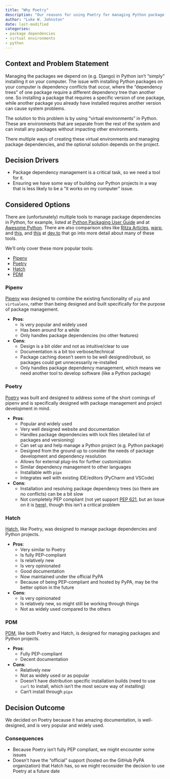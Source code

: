 ```yaml
---
title: "Why Poetry"
description: "Our reasons for using Poetry for managing Python package dependencies when building Django and Python projects."
author: "Luke W. Johnston"
date: last-modified
categories:
- package dependencies
- virtual environments
- python
---
```


## Context and Problem Statement

Managing the packages we depend on (e.g. Django) in Python isn't "simply" installing it on your computer. The issue with installing Python packages on your computer is dependency conflicts that occur, where the "dependency trees" of one package require a different dependency tree than another one. So installing a package that requires a specific version of one package, while another package you already have installed requires another version can cause system problems.

The solution to this problem is by using "virtual environments" in Python. These are environments that are separate from the rest of the system and can install any packages without impacting other environments.

There multiple ways of creating these virtual environments and managing package dependencies, and the optional solution depends on the project.

## Decision Drivers

- Package dependency management is a critical task, so we need a tool for it.
- Ensuring we have some way of building our Python projects in a way that is less likely to be a "it works on my computer" issue.

## Considered Options

There are (unfortunately) multiple tools to manage package dependencies in Python, for example, listed at [Python Packaging User Guide](https://packaging.python.org/en/latest/tutorials/managing-dependencies/#other-tools-for-application-dependency-management) and at [Awesome Python](https://python.libhunt.com/poetry-alternatives). There are also comparison sites like [Ritza Articles](https://ritza.co/articles/gen-articles/pipenv-vs-virtualenv-vs-poetry-vs-pyenv-vs-pip/), [warp](https://www.warp.dev/blog/prose-about-poetry), and [this](https://dev.to/adamghill/python-package-manager-comparison-1g98), and [this](https://dev.to/frostming/a-review-pipenv-vs-poetry-vs-pdm-39b4) at [dev.to](https://dev.to/) that go into more detail about many of these tools.

We'll only cover these more popular tools:

- [Pipenv](https://pipenv.pypa.io/en/latest/index.html)
- [Poetry](https://python-poetry.org/)
- [Hatch](https://hatch.pypa.io/latest/version/)
- [PDM](https://pdm-project.org/latest/usage/dependency/)

### Pipenv

[Pipenv](https://pipenv.pypa.io/en/latest/index.html) was designed to combine the existing functionality of `pip` and `virtualenv`, rather than being designed and built specifically for the purpose of package management.

- **Pros**:
    - Is very popular and widely used
    - Has been around for a while
    - Only handles package dependencies (no other features)
- **Cons**:
    - Design is a bit older and not as intuitive/clear to use
    - Documentation is a bit too verbose/technical
    - Package caching doesn't seem to be well designed/robust, so packages could get unnecessarily re-installed
    - Only handles package dependency management, which means we need another tool to develop software (like a Python package)

### Poetry

[Poetry](https://python-poetry.org/) was built and designed to address some of the short comings of pipenv and is specifically designed with package management and project development in mind.

- **Pros**:
    - Popular and widely used
    - Very well designed website and documentation
    - Handles package dependencies with lock files (detailed list of packages and versioning)
    - Can set up and help manage a Python project (e.g. Python package)
    - Designed from the ground up to consider the needs of package development and dependency resolution
    - Allows for external plug-ins for further customization
    - Similar dependency management to other languages
    - Installable with `pipx`
    - Integrates well with existing IDE/editors (PyCharm and VSCode)
- **Cons**:
    - Installation and resolving package dependency trees (so there are no conflicts) can be a bit slow
    - Not completely PEP compliant (not yet support [PEP 621](https://peps.python.org/pep-0621/), but an Issue on it is [here](https://github.com/python-poetry/roadmap/issues/3)), though this isn't a critical problem

### Hatch

[Hatch](https://hatch.pypa.io/latest/version/), like Poetry, was designed to manage package dependencies and Python projects.

- **Pros**:
    - Very similar to Poetry
    - Is fully PEP-compliant
    - Is relatively new
    - Is very opinionated
    - Good documentation
    - Now maintained under the official PyPA
    - Because of being PEP-compliant and hosted by PyPA, may be the better option in the future
- **Cons**:
    - Is very opinionated
    - Is relatively new, so might still be working through things
    - Not as widely used compared to the others

### PDM

[PDM](https://pdm-project.org/latest/usage/dependency/), like both Poetry and Hatch, is designed for managing packages and Python projects.

- **Pros**:
    - Fully PEP-compliant
    - Decent documentation
- **Cons**:
    - Relatively new
    - Not as widely used or as popular
    - Doesn't have distribution specific installation builds (need to use `curl` to install, which isn't the most secure way of installing)
    - Can't install through `pipx`

## Decision Outcome

We decided on Poetry because it has amazing documentation, is well-designed, and is very popular and widely used.

### Consequences

- Because Poetry isn't fully PEP compliant, we might encounter some issues
- Doesn't have the "official" support (hosted on the GitHub PyPA organization) that Hatch has, so we might reconsider the decision to use Poetry at a future date